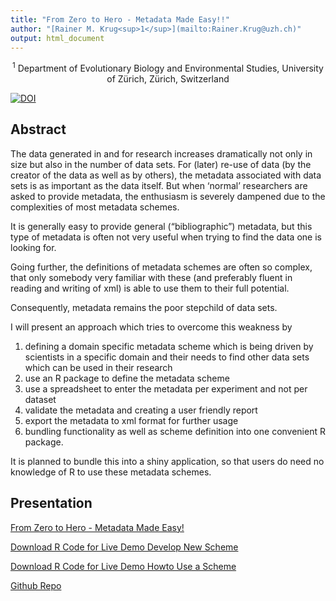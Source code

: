 ```yaml
---
title: "From Zero to Hero - Metadata Made Easy!!"
author: "[Rainer M. Krug<sup>1</sup>](mailto:Rainer.Krug@uzh.ch)"
output: html_document
---
```


<p align="center"><sup>1</sup> Department of Evolutionary Biology and Environmental Studies, University of Zürich, Zürich, Switzerland</p>

[![DOI](https://zenodo.org/badge/216552472.svg)](https://zenodo.org/badge/latestdoi/216552472)

## Abstract

The data generated in and for research increases dramatically not only in size but also in the number of data sets. For (later) re-use of data (by the creator of the data as well as by others), the metadata associated with data sets is as important as the data itself. But when ‘normal' researchers are asked to provide metadata, the enthusiasm is severely dampened due to the complexities of most metadata schemes.

It is generally easy to provide general (“bibliographic”) metadata, but this type of metadata is often not very useful when trying to find the data one is looking for.

Going further, the definitions of metadata schemes are often so complex, that only somebody very familiar with these (and preferably fluent in reading and writing of xml) is able to use them to their full potential.

Consequently, metadata remains the poor stepchild of data sets.

I will present an approach which tries to overcome this weakness by

1. defining a domain specific metadata scheme which is being driven by scientists in a specific domain and their needs to find other data sets which can be used in their research
2. use an R package to define the metadata scheme
3. use a spreadsheet to enter the metadata per experiment and not per dataset
4. validate the metadata and creating a user friendly report
5. export the metadata to xml format for further usage
6. bundling functionality as well as scheme definition into one convenient R package.

It is planned to bundle this into a shiny application, so that users do need no knowledge of R to use these metadata schemes.

## Presentation

<a href="./from_zero_to_hero-metadata_made_easy.html" target="_blank">From Zero to Hero - Metadata Made Easy!</a>

[Download R Code for Live Demo Develop New Scheme](./LiveDemo_NewScheme.R)

[Download R Code for Live Demo Howto Use a Scheme](./LiveDemo_UseScheme.R)

<a href="https://github.com/rkrug/from_zero_to_hero-metadata_made_easy" target="_blank">Github Repo</a>
